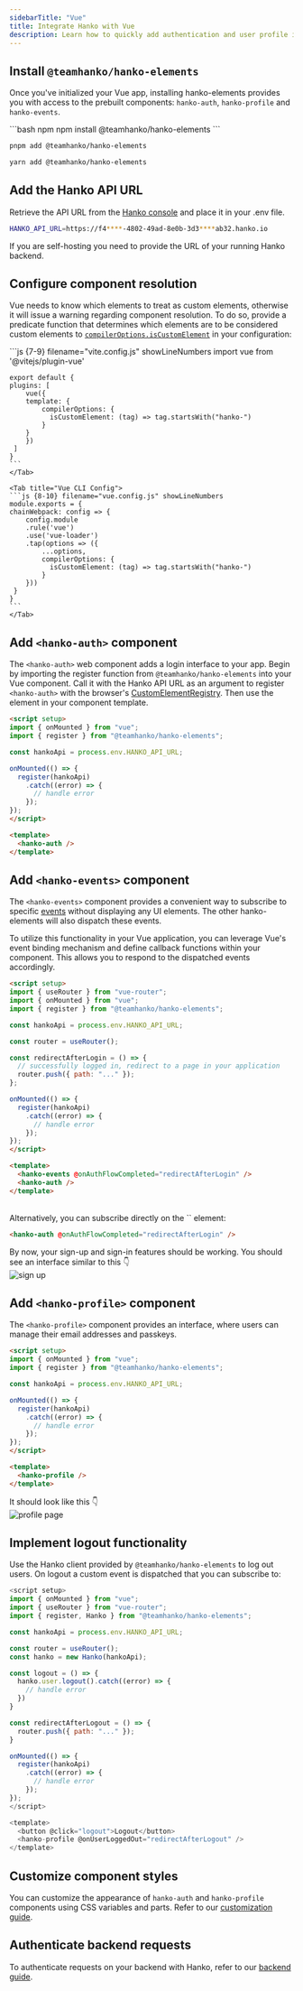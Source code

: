```yaml
---
sidebarTitle: "Vue"
title: Integrate Hanko with Vue
description: Learn how to quickly add authentication and user profile in your Vue app using Hanko.
---
```


## Install `@teamhanko/hanko-elements`

Once you've initialized your Vue app, installing hanko-elements provides you with access to the prebuilt components: `hanko-auth`, `hanko-profile` and `hanko-events`.

<CodeGroup>
```bash npm
npm install @teamhanko/hanko-elements
```

```bash pnpm
pnpm add @teamhanko/hanko-elements
```

```bash yarn
yarn add @teamhanko/hanko-elements
```
</CodeGroup>

## Add the Hanko API URL

Retrieve the API URL from the [Hanko console](https://cloud.hanko.io/) and place it in your .env file.

```sh .env
HANKO_API_URL=https://f4****-4802-49ad-8e0b-3d3****ab32.hanko.io
```

<Note>
  If you are self-hosting you need to provide the URL of your running Hanko
  backend.
</Note>

## Configure component resolution

Vue needs to know which elements to treat as custom elements, otherwise it will issue a warning regarding component
resolution. To do so, provide a predicate function that determines which elements are to be considered custom elements
to [`compilerOptions.isCustomElement`](https://vuejs.org/guide/extras/web-components.html#using-custom-elements-in-vue)
in your configuration:

<Tabs>
    <Tab title="Vite Config">
    ```js {7-9} filename="vite.config.js" showLineNumbers
    import vue from '@vitejs/plugin-vue'

    export default {
    plugins: [
        vue({
        template: {
            compilerOptions: {
              isCustomElement: (tag) => tag.startsWith("hanko-")
            }
        }
        })
     ]
    }
    ```
    </Tab>

    <Tab title="Vue CLI Config">
    ```js {8-10} filename="vue.config.js" showLineNumbers
    module.exports = {
    chainWebpack: config => {
        config.module
        .rule('vue')
        .use('vue-loader')
        .tap(options => ({
            ...options,
            compilerOptions: {
              isCustomElement: (tag) => tag.startsWith("hanko-")
            }
        }))
     }
    }
    ```
    </Tab>

</Tabs>

## Add `<hanko-auth>` component

The `<hanko-auth>` web component adds a login interface to your app. Begin by importing the register function from `@teamhanko/hanko-elements` into your Vue component. Call it with the Hanko API URL as an argument to register `<hanko-auth>` with the browser's [CustomElementRegistry](https://developer.mozilla.org/de/docs/Web/API/CustomElementRegistry). Then use the element in your component template.

```html HankoAuth.vue
<script setup>
import { onMounted } from "vue";
import { register } from "@teamhanko/hanko-elements";

const hankoApi = process.env.HANKO_API_URL;

onMounted(() => {
  register(hankoApi)
    .catch((error) => {
      // handle error
    });
});
</script>

<template>
  <hanko-auth />
</template>
```

## Add `<hanko-events>` component

The `<hanko-events>` component provides a convenient way to subscribe to specific
[events](https://github.com/teamhanko/hanko/blob/main/frontend/elements/README.md#events) without displaying any UI elements.
The other hanko-elements will also dispatch these events.

To utilize this functionality in your Vue application, you can leverage Vue's event binding mechanism and define
callback functions within your component. This allows you to respond to the dispatched events accordingly.

```html HankoAuth.vue
<script setup>
import { useRouter } from "vue-router";
import { onMounted } from "vue";
import { register } from "@teamhanko/hanko-elements";

const hankoApi = process.env.HANKO_API_URL;

const router = useRouter();

const redirectAfterLogin = () => {
  // successfully logged in, redirect to a page in your application
  router.push({ path: "..." });
};

onMounted(() => {
  register(hankoApi)
    .catch((error) => {
      // handle error
    });
});
</script>

<template>
  <hanko-events @onAuthFlowCompleted="redirectAfterLogin" />
  <hanko-auth />
</template>
```

<br/>
Alternatively, you can subscribe directly on the `<hanko-auth>` element:

```html
<hanko-auth @onAuthFlowCompleted="redirectAfterLogin" />
```

By now, your sign-up and sign-in features should be working. You should see an interface similar to this 👇
<br />
<img
  src="/images/fullstack-guide/next-one.png"
  alt="sign up"
  width={500}
/>

## Add `<hanko-profile>` component

The `<hanko-profile>` component provides an interface, where users can manage their email addresses and passkeys.

```html HankoProfile.vue
<script setup>
import { onMounted } from "vue";
import { register } from "@teamhanko/hanko-elements";

const hankoApi = process.env.HANKO_API_URL;

onMounted(() => {
  register(hankoApi)
    .catch((error) => {
      // handle error
    });
});
</script>

<template>
  <hanko-profile />
</template>
```

It should look like this 👇
<br />
<img
  src="/images/fullstack-guide/next-two.png"
  alt="profile page"
  width={500}
/>


## Implement logout functionality

Use the Hanko client provided by `@teamhanko/hanko-elements` to log out users. On logout a custom event is
dispatched that you can subscribe to:

```js HankoProfile.vue
<script setup>
import { onMounted } from "vue";
import { useRouter } from "vue-router";
import { register, Hanko } from "@teamhanko/hanko-elements";

const hankoApi = process.env.HANKO_API_URL;

const router = useRouter();
const hanko = new Hanko(hankoApi);

const logout = () => {
  hanko.user.logout().catch((error) => {
    // handle error
  })
}

const redirectAfterLogout = () => {
  router.push({ path: "..." });
}

onMounted(() => {
  register(hankoApi)
    .catch((error) => {
      // handle error
    });
});
</script>

<template>
  <button @click="logout">Logout</button>
  <hanko-profile @onUserLoggedOut="redirectAfterLogout" />
</template>
```

## Customize component styles

You can customize the appearance of `hanko-auth` and `hanko-profile` components using CSS variables and parts. Refer to our [customization guide](https://github.com/teamhanko/hanko/tree/main/frontend/elements#ui-customization).

## Authenticate backend requests

To authenticate requests on your backend with Hanko, refer to our [backend guide](/quickstarts/backend/).

